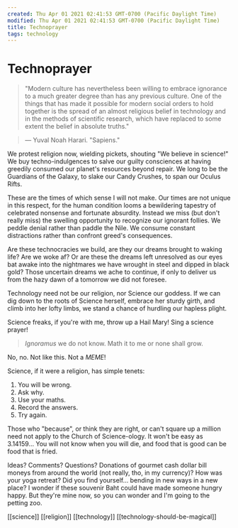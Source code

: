 ```yaml
---
created: Thu Apr 01 2021 02:41:53 GMT-0700 (Pacific Daylight Time)
modified: Thu Apr 01 2021 02:41:53 GMT-0700 (Pacific Daylight Time)
title: Technoprayer
tags: technology
---
```


# Technoprayer

> "Modern culture has nevertheless been willing to embrace ignorance to a much greater degree than has any previous culture. One of the things that has made it possible for modern social orders to hold together is the spread of an almost religious belief in technology and in the methods of scientific research, which have replaced to some extent the belief in absolute truths."

> — Yuval Noah Harari. "Sapiens."

We protest religion now, wielding pickets, shouting "We believe in science!" We buy techno-indulgences to salve our guilty consciences at having greedily consumed our planet's resources beyond repair. We long to be the Guardians of the Galaxy, to slake our Candy Crushes, to span our Oculus Rifts.

These are the times of which sense I will not make. Our times are not unique in this respect, for the human condition looms a bewildering tapestry of celebrated nonsense and fortunate absurdity. Instead we miss (but don't really miss) the swelling opportunity to recognize our ignorant follies. We peddle denial rather than paddle the Nile. We consume constant distractions rather than confront greed's consequences.

Are these technocracies we build, are they our dreams brought to waking life? Are we woke af? Or are these the dreams left unresolved as our eyes bat awake into the nightmares we have wrought in steel and dipped in black gold? Those uncertain dreams we ache to continue, if only to deliver us from the hazy dawn of a tomorrow we did not foresee.

Technology need not be our religion, nor Science our goddess. If we can dig down to the roots of Science herself, embrace her sturdy girth, and climb into her lofty limbs, we stand a chance of hurdling our hapless plight.

Science freaks, if you're with me, throw up a Hail Mary! Sing a science prayer!

> _Ignoramus_
> we do not know.
> Math it to me
> or none shall grow.

No, no. Not like this. Not a _MEME_!

Science, if it were a religion, has simple tenets:

1. You will be wrong.
2. Ask why.
3. Use your maths.
4. Record the answers.
5. Try again.

Those who "because", or think they are right, or can't square up a million need not apply to the Church of Science-ology. It won't be easy as 3.14159… You will not know when you will die, and food that is good can be food that is fried.

Ideas? Comments? Questions? Donations of gourmet cash dollar bill moneys from around the world (not really, tho, in my currency)? How was your yoga retreat? Did you find yourself… bending in new ways in a new place? I wonder if these souvenir Baht could have made someone hungry happy. But they're mine now, so you can wonder and I'm going to the petting zoo.

[[science]] [[religion]] [[technology]] [[technology-should-be-magical]]




